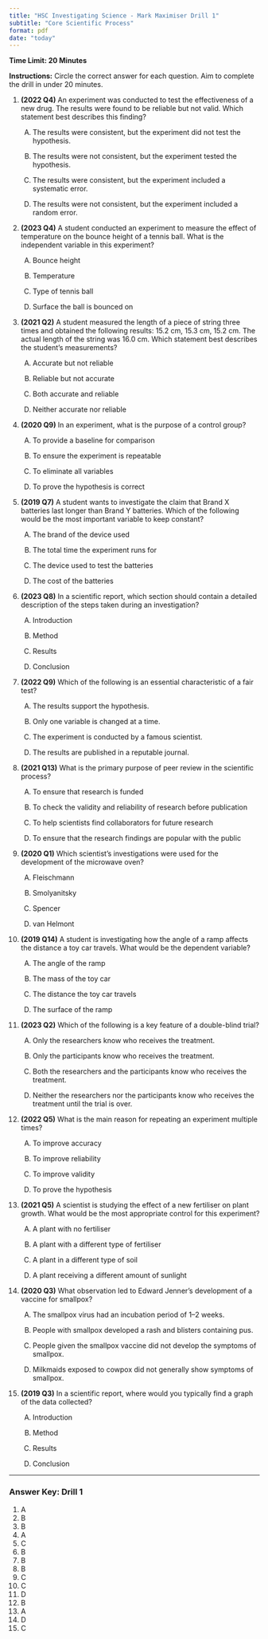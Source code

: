 ```yaml
---
title: "HSC Investigating Science - Mark Maximiser Drill 1"
subtitle: "Core Scientific Process"
format: pdf
date: "today"
---
```


**Time Limit: 20 Minutes**

**Instructions:** Circle the correct answer for each question. Aim to complete the drill in under 20 minutes.

1.  **(2022 Q4)** An experiment was conducted to test the effectiveness of a new drug. The results were found to be reliable but not valid. Which statement best describes this finding?

    (A) The results were consistent, but the experiment did not test the hypothesis.

    (B) The results were not consistent, but the experiment tested the hypothesis.

    (C) The results were consistent, but the experiment included a systematic error.

    (D) The results were not consistent, but the experiment included a random error.

2.  **(2023 Q4)** A student conducted an experiment to measure the effect of temperature on the bounce height of a tennis ball. What is the independent variable in this experiment?

    (A) Bounce height

    (B) Temperature

    (C) Type of tennis ball

    (D) Surface the ball is bounced on

3.  **(2021 Q2)** A student measured the length of a piece of string three times and obtained the following results: 15.2 cm, 15.3 cm, 15.2 cm. The actual length of the string was 16.0 cm. Which statement best describes the student's measurements?

    (A) Accurate but not reliable

    (B) Reliable but not accurate

    (C) Both accurate and reliable

    (D) Neither accurate nor reliable

4.  **(2020 Q9)** In an experiment, what is the purpose of a control group?

    (A) To provide a baseline for comparison

    (B) To ensure the experiment is repeatable

    (C) To eliminate all variables

    (D) To prove the hypothesis is correct

5.  **(2019 Q7)** A student wants to investigate the claim that Brand X batteries last longer than Brand Y batteries. Which of the following would be the most important variable to keep constant?

    (A) The brand of the device used

    (B) The total time the experiment runs for

    (C) The device used to test the batteries

    (D) The cost of the batteries

6.  **(2023 Q8)** In a scientific report, which section should contain a detailed description of the steps taken during an investigation?

    (A) Introduction

    (B) Method

    (C) Results

    (D) Conclusion

7.  **(2022 Q9)** Which of the following is an essential characteristic of a fair test?

    (A) The results support the hypothesis.

    (B) Only one variable is changed at a time.

    (C) The experiment is conducted by a famous scientist.

    (D) The results are published in a reputable journal.

8.  **(2021 Q13)** What is the primary purpose of peer review in the scientific process?

    (A) To ensure that research is funded

    (B) To check the validity and reliability of research before publication

    (C) To help scientists find collaborators for future research

    (D) To ensure that the research findings are popular with the public

9.  **(2020 Q1)** Which scientist's investigations were used for the development of the microwave oven?

    (A) Fleischmann

    (B) Smolyanitsky

    (C) Spencer

    (D) van Helmont

10. **(2019 Q14)** A student is investigating how the angle of a ramp affects the distance a toy car travels. What would be the dependent variable?

    (A) The angle of the ramp

    (B) The mass of the toy car

    (C) The distance the toy car travels

    (D) The surface of the ramp

11. **(2023 Q2)** Which of the following is a key feature of a double-blind trial?

    (A) Only the researchers know who receives the treatment.

    (B) Only the participants know who receives the treatment.

    (C) Both the researchers and the participants know who receives the treatment.

    (D) Neither the researchers nor the participants know who receives the treatment until the trial is over.

12. **(2022 Q5)** What is the main reason for repeating an experiment multiple times?

    (A) To improve accuracy

    (B) To improve reliability

    (C) To improve validity

    (D) To prove the hypothesis

13. **(2021 Q5)** A scientist is studying the effect of a new fertiliser on plant growth. What would be the most appropriate control for this experiment?

    (A) A plant with no fertiliser

    (B) A plant with a different type of fertiliser

    (C) A plant in a different type of soil

    (D) A plant receiving a different amount of sunlight

14. **(2020 Q3)** What observation led to Edward Jenner's development of a vaccine for smallpox?

    (A) The smallpox virus had an incubation period of 1–2 weeks.

    (B) People with smallpox developed a rash and blisters containing pus.

    (C) People given the smallpox vaccine did not develop the symptoms of smallpox.

    (D) Milkmaids exposed to cowpox did not generally show symptoms of smallpox.

15. **(2019 Q3)** In a scientific report, where would you typically find a graph of the data collected?

    (A) Introduction

    (B) Method

    (C) Results

    (D) Conclusion

---
### Answer Key: Drill 1
1. A
2. B
3. B
4. A
5. C
6. B
7. B
8. B
9. C
10. C
11. D
12. B
13. A
14. D
15. C